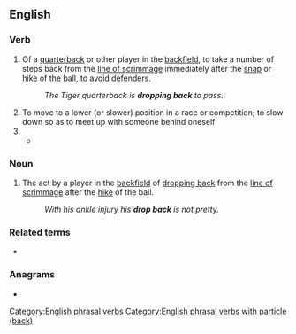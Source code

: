 {{also|dropback|drop-back}}
==English==

===Verb===
{{head|en|verb}}

# {{lb|en|American football}} Of a [[quarterback]] or other player in the [[backfield]], to take a number of steps back from the [[line of scrimmage]] immediately after the [[snap]] or [[hike]] of the ball, to avoid defenders.
#: ''The Tiger quarterback is '''dropping back''' to pass.''
# To move to a lower (or slower) position in a race or competition; to slow down so as to meet up with someone behind oneself
# {{rfdef|en}}
#* {{quote-journal|en|date=7 August 2020|work=The Guardian|author=Jonathan Liew|title=Phil Foden stars to offer Manchester City glimpse of multiple futures|url=https://www.theguardian.com/football/blog/2020/aug/07/phil-foden-stars-to-offer-manchester-city-glimpse-of-multiple-futures|passage=Without the ball, he was often the furthest player forward, harrying Raphaël Varane and Éder Militão and cutting off the supply to Casemiro (all of whom had wretched games). When City won the ball, meanwhile, he '''dropped back''', slipping between the lines, demanding the ball and laying it off economically.}}

===Noun===
{{en-noun}}

# {{lb|en|American football}} The act by a player in the [[backfield]] of [[drop back|dropping back]] from the [[line of scrimmage]] after the [[hike]] of the ball.
#: ''With his ankle injury his '''drop back''' is not pretty.''

===Related terms===
* {{l|en|drop-back}}

===Anagrams===
* {{anagrams|en|a=abcdkopr|backdrop}}

[[Category:English phrasal verbs]]
[[Category:English phrasal verbs with particle (back)]]